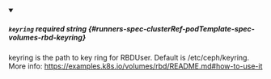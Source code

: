 
<details className="config-field" data-expandable="false" open>
<summary>

##### `keyring` <span className="config-field-required" data-required="false">required</span> <span className="config-field-type">string</span> <span className="config-field-default"></span> <span className="config-field-enum"></span> {#runners-spec-clusterRef-podTemplate-spec-volumes-rbd-keyring}

keyring is the path to key ring for RBDUser.
Default is /etc/ceph/keyring.
More info: https://examples.k8s.io/volumes/rbd/README.md#how-to-use-it

</summary>



</details>
